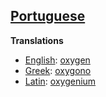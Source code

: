 ==[[Portuguese]]==

'''Translations'''

*[[English]]: [[oxygen]]
*[[Greek]]: [[oxygono]]
*[[Latin]]: [[oxygenium]]